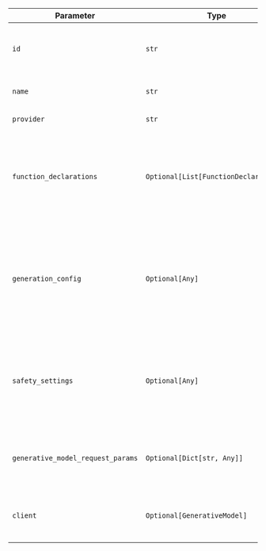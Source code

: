 | Parameter                         | Type                                  | Default                  | Description                                                                                            |
| --------------------------------- | ------------------------------------- | ------------------------ | ------------------------------------------------------------------------------------------------------ |
| `id`                              | `str`                                 | `"gemini-2.0-flash-exp"` | The specific model ID used for generating responses.                                                   |
| `name`                            | `str`                                 | `"Gemini"`               | The name identifier for the agent.                                                                     |
| `provider`                        | `str`                                 | `"VertexAI"`             | The provider of the model.                                                                             |
| `function_declarations`           | `Optional[List[FunctionDeclaration]]` | `None`                   | A list of function declarations that the model can utilize during the response generation process.     |
| `generation_config`               | `Optional[Any]`                       | `None`                   | Configuration settings for the generation process, such as parameters for controlling output behavior. |
| `safety_settings`                 | `Optional[Any]`                       | `None`                   | Settings related to safety measures, ensuring the generation of appropriate and safe content.          |
| `generative_model_request_params` | `Optional[Dict[str, Any]]`            | `None`                   | Additional parameters for the generative model requests.                                               |
| `client`                          | `Optional[GenerativeModel]`           | `None`                   | A pre-configured instance of the Gemini client.                                                        |
